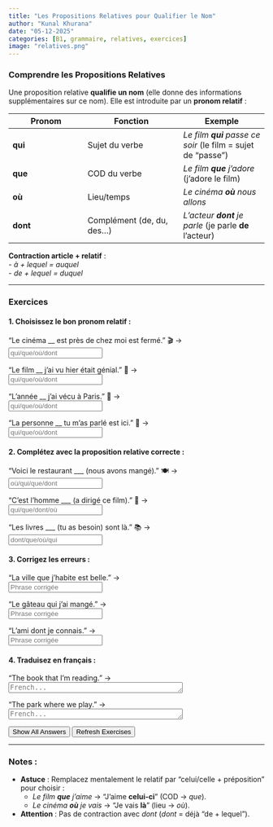 ```yaml
---
title: "Les Propositions Relatives pour Qualifier le Nom"  
author: "Kunal Khurana"  
date: "05-12-2025"  
categories: [B1, grammaire, relatives, exercices]  
image: "relatives.png"  
---
```


::: {.content-visible when-profile="english"}  

### Comprendre les Propositions Relatives  
Une proposition relative **qualifie un nom** (elle donne des informations supplémentaires sur ce nom). Elle est introduite par un **pronom relatif** :  

| Pronom | Fonction | Exemple |  
|--------|----------|---------|  
| **qui** | Sujet du verbe | *Le film **qui** passe ce soir* (le film = sujet de "passe") |  
| **que** | COD du verbe | *Le film **que** j'adore* (j'adore le film) |  
| **où** | Lieu/temps | *Le cinéma **où** nous allons* |  
| **dont** | Complément (de, du, des...) | *L'acteur **dont** je parle* (je parle **de** l'acteur) |  

**Contraction article + relatif** :  
- *à + lequel = auquel*  
- *de + lequel = duquel*  

---

### Exercices  

#### 1. Choisissez le bon pronom relatif :  
"Le cinéma __ est près de chez moi est fermé." 🎬 →  
<input type="text" placeholder="qui/que/où/dont" oninput="checkAnswer(this, 'qui')"><span style="margin-left:10px;"></span>  

"Le film __ j’ai vu hier était génial." 🍿 →  
<input type="text" placeholder="qui/que/où/dont" oninput="checkAnswer(this, 'que')"><span style="margin-left:10px;"></span>  

"L’année __ j’ai vécu à Paris." 🗼 →  
<input type="text" placeholder="qui/que/où/dont" oninput="checkAnswer(this, 'où')"><span style="margin-left:10px;"></span>  

"La personne __ tu m’as parlé est ici." 👋 →  
<input type="text" placeholder="qui/que/où/dont" oninput="checkAnswer(this, 'dont')"><span style="margin-left:10px;"></span>  

#### 2. Complétez avec la proposition relative correcte :  
"Voici le restaurant ___ (nous avons mangé)." 🍽️ →  
<input type="text" placeholder="où/qui/que/dont" oninput="checkAnswer(this, 'où')"><span style="margin-left:10px;"></span>  

"C’est l’homme ___ (a dirigé ce film)." 🎥 →  
<input type="text" placeholder="qui/que/dont/où" oninput="checkAnswer(this, 'qui')"><span style="margin-left:10px;"></span>  

"Les livres ___ (tu as besoin) sont là." 📚 →  
<input type="text" placeholder="dont/que/où/qui" oninput="checkAnswer(this, 'dont')"><span style="margin-left:10px;"></span>  

#### 3. Corrigez les erreurs :  
"La ville que j’habite est belle." →  
<input type="text" placeholder="Phrase corrigée" oninput="checkAnswer(this, 'La ville où j’habite est belle.')"><span style="margin-left:10px;"></span>  

"Le gâteau qui j’ai mangé." →  
<input type="text" placeholder="Phrase corrigée" oninput="checkAnswer(this, 'Le gâteau que j’ai mangé.')"><span style="margin-left:10px;"></span>  

"L’ami dont je connais." →  
<input type="text" placeholder="Phrase corrigée" oninput="checkAnswer(this, 'L’ami que je connais.')"><span style="margin-left:10px;"></span>  

#### 4. Traduisez en français :  
"The book that I’m reading." →  
<textarea placeholder="French..." rows="1" cols="40" oninput="checkTranslation(this, 'Le livre que je lis.')"></textarea><span style="margin-left:10px;"></span>  

"The park where we play." →  
<textarea placeholder="French..." rows="1" cols="40" oninput="checkTranslation(this, 'Le parc où nous jouons.')"></textarea><span style="margin-left:10px;"></span>  

<button onclick="showAnswers()">Show All Answers</button>  
<button onclick="refreshPage()">Refresh Exercises</button>  

<script>
function checkAnswer(input, correctAnswer) {
    const span = input.nextElementSibling;
    if (input.value.trim().toLowerCase() === correctAnswer.toLowerCase()) {
        span.textContent = "✓ Correct";
        span.style.color = "green";
    } else {
        span.textContent = "";
    }
}

function checkTranslation(textarea, correctTranslation) {
    const span = textarea.nextElementSibling;
    if (textarea.value.trim().toLowerCase() === correctTranslation.toLowerCase()) {
        span.textContent = "✓ Correct";
        span.style.color = "green";
    } else {
        span.textContent = "";
    }
}

function showAnswers() {
    document.querySelectorAll('input[type="text"], textarea').forEach(input => {
        const span = input.nextElementSibling;
        const correctAnswer = input.getAttribute('oninput')?.match(/'([^']+)'/)?.[1];
        if (correctAnswer) {
            span.textContent = `Answer: ${correctAnswer}`;
            span.style.color = "blue";
        }
    });
}

function refreshPage() {
    location.reload();
}
</script>

---

### Notes :  
- **Astuce** : Remplacez mentalement le relatif par "celui/celle + préposition" pour choisir :  
  - *Le film **que** j’aime* → "J’aime **celui-ci**" (COD → *que*).  
  - *Le cinéma **où** je vais* → "Je vais **là**" (lieu → *où*).  
- **Attention** : Pas de contraction avec *dont* (*dont* = déjà "de + lequel").  

:::  
